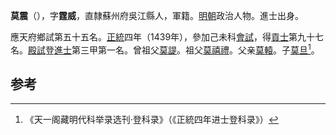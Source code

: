 '''莫震'''（{{bd|1409年||？}}），字'''霆威'''，直隸蘇州府吳江縣人，軍籍。[[明朝|明朝]]政治人物。進士出身。

應天府鄉試第五十五名。[[正统_(年号)|正統]]四年（1439年），參加己未科[[會試|會試]]，得[[貢士|貢士]]第九十七名。[[殿試|殿試]]登[[進士|進士]]第三甲第一名。曾祖父[[莫諟|莫諟]]。祖父[[莫禧禮|莫禧禮]]。父亲[[莫轅|莫轅]]。子[[莫旦|莫旦]]<ref>《天一阁藏明代科举录选刊·登科录》（《正統四年进士登科录》）</ref>。

==参考==
{{reflist}}
{{明朝人物小作品}}
{{正統四年己未科殿試金榜}}